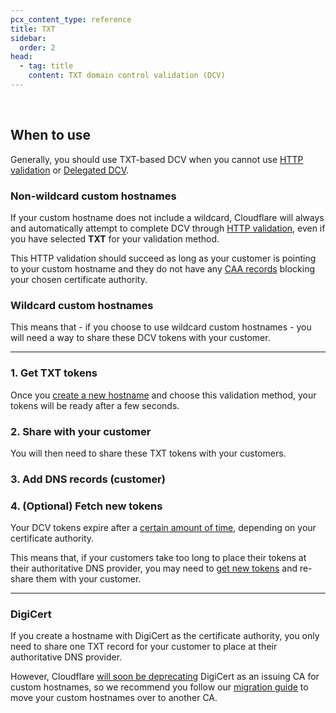 ```yaml
---
pcx_content_type: reference
title: TXT
sidebar:
  order: 2
head:
  - tag: title
    content: TXT domain control validation (DCV)
---
```



<Render file="txt-validation-definition" product="ssl" /> <br />

## When to use

Generally, you should use TXT-based DCV when you cannot use [HTTP validation](/cloudflare-for-platforms/cloudflare-for-saas/security/certificate-management/issue-and-validate/validate-certificates/http/) or [Delegated DCV](/cloudflare-for-platforms/cloudflare-for-saas/security/certificate-management/issue-and-validate/validate-certificates/delegated-dcv/).

### Non-wildcard custom hostnames

If your custom hostname does not include a wildcard, Cloudflare will always and automatically attempt to complete DCV through [HTTP validation](/cloudflare-for-platforms/cloudflare-for-saas/security/certificate-management/issue-and-validate/validate-certificates/http/#http-automatic), even if you have selected **TXT** for your validation method.

This HTTP validation should succeed as long as your customer is pointing to your custom hostname and they do not have any [CAA records](/cloudflare-for-platforms/cloudflare-for-saas/security/certificate-management/issue-and-validate/validate-certificates/troubleshooting/#certificate-authority-authorization-caa-records) blocking your chosen certificate authority.

### Wildcard custom hostnames

<Render file="wildcard-hostname-reqs" />

This means that - if you choose to use wildcard custom hostnames - you will need a way to share these DCV tokens with your customer.

---

### 1. Get TXT tokens

Once you [create a new hostname](/cloudflare-for-platforms/cloudflare-for-saas/security/certificate-management/issue-and-validate/issue-certificates/) and choose this validation method, your tokens will be ready after a few seconds.

<Render file="txt-validation_preamble" />

<Tabs syncKey="dashPlusAPI"> <TabItem label="API">

<Render file="txt-validation_api" />

</TabItem>

<TabItem label="Dashboard">

<Render file="txt-validation_dashboard" />

</TabItem> </Tabs>

### 2. Share with your customer

You will then need to share these TXT tokens with your customers.

### 3. Add DNS records (customer)

<Render file="txt-validation_post" />

<Render file="ssl-for-saas-validate-patch" />

### 4. (Optional) Fetch new tokens

Your DCV tokens expire after a [certain amount of time](/cloudflare-for-platforms/cloudflare-for-saas/reference/token-validity-periods/), depending on your certificate authority.

This means that, if your customers take too long to place their tokens at their authoritative DNS provider, you may need to [get new tokens](#1-get-txt-tokens) and re-share them with your customer.

---

### DigiCert

If you create a hostname with DigiCert as the certificate authority, you only need to share one TXT record for your customer to place at their authoritative DNS provider.

However, Cloudflare [will soon be deprecating](/ssl/reference/migration-guides/digicert-update/) DigiCert as an issuing CA for custom hostnames, so we recommend you follow our [migration guide](/ssl/reference/migration-guides/digicert-update/custom-hostname-certificates/) to move your custom hostnames over to another CA.
